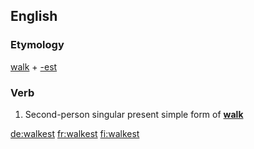 ==English==

===Etymology===
[[walk]] + [[-est]]

===Verb===
{{en-verb form}}

# {{context|archaic|lang=en}} Second-person singular present simple form of '''[[walk]]'''

[[de:walkest]]
[[fr:walkest]]
[[fi:walkest]]